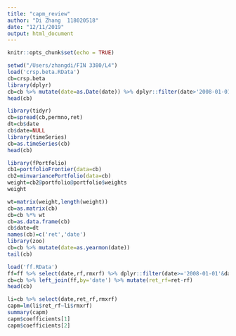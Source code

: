```yaml
---
title: "capm_review"
author: "Di Zhang  118020518"
date: "12/11/2019"
output: html_document
---
```


```r
knitr::opts_chunk$set(echo = TRUE)
```

```r
setwd("/Users/zhangdi/FIN 3380/L4")
load('crsp.beta.RData')
cb=crsp.beta
library(dplyr)
cb=cb %>% mutate(date=as.Date(date)) %>% dplyr::filter(date>'2008-01-01'&date<'2011-01-01')
head(cb)
```

```r
library(tidyr)
cb=spread(cb,permno,ret)
dt=cb$date
cb$date=NULL
library(timeSeries)
cb=as.timeSeries(cb)
head(cb)
```

```r
library(fPortfolio)
cb1=portfolioFrontier(data=cb)
cb2=minvariancePortfolio(data=cb)
weight=cb2@portfolio@portfolio$weights
weight
```

```r
wt=matrix(weight,length(weight))
cb=as.matrix(cb)
cb=cb %*% wt
cb=as.data.frame(cb)
cb$date=dt
names(cb)=c('ret','date')
library(zoo)
cb=cb %>% mutate(date=as.yearmon(date))
tail(cb)
```

```r
load('ff.RData')
ff=ff %>% select(date,rf,rmxrf) %>% dplyr::filter(date>='2008-01-01'&date<'2011-01-01') %>% mutate(date=as.yearmon(date))
cb=cb %>% left_join(ff,by='date') %>% mutate(ret_rf=ret-rf)
head(cb)
```

```r
li=cb %>% select(date,ret_rf,rmxrf)
capm=lm(li$ret_rf~li$rmxrf)
summary(capm)
capm$coefficients[1]
capm$coefficients[2]
```


